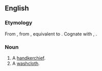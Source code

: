 ==English==

===Etymology===
From {{etyl|enm|en}} {{term|handcloth|lang=enm}}, from {{etyl|ang|en}} {{term|handclaþ|handclāþ|handcloth|lang=ang}}, equivalent to {{compound|hand|cloth|lang=en}}. Cognate with {{langname|da}} {{term|håndklæde||handtowel|lang=da}}, {{langname|is}} {{term|handklæði||handcloth|lang=is}}.

===Noun===
{{en-noun}}

#A [[handkerchief]].
#A [[washcloth]].